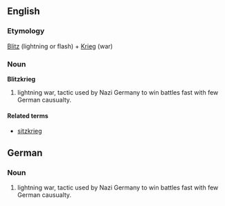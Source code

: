 ==English==
===Etymology===
[[Blitz]] (lightning or flash) + [[Krieg]] (war)

===Noun===
'''Blitzkrieg'''

# lightning war, tactic used by Nazi Germany to win battles fast with few German causualty.

====Related terms====
*[[sitzkrieg]]<!-- in English only? -->

==German==
===Noun===
#lightning war, tactic used by Nazi Germany to win battles fast with few German causualty.